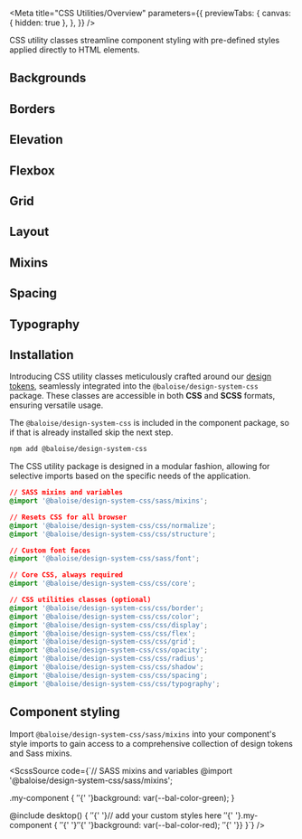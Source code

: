 
<Meta
  title="CSS Utilities/Overview"
  parameters={{
    previewTabs: {
      canvas: { hidden: true },
    },
  }}
/>

<Banner label="CSS Utilities" color="yellow" puzzle />

<Lead>CSS utility classes streamline component styling with pre-defined styles applied directly to HTML elements.</Lead>

## Backgrounds

<GridCards>
  <GridCard
    label="Background Colors"
    pageTitle="CSS Utilities/Background/Background Colors"
    color="yellow"
    description="Select from a range of colors for the background of an element."
  />
</GridCards>

## Borders

<GridCards>
  <GridCard
    label="Border Colors"
    pageTitle="CSS Utilities/Border/Border Colors"
    color="yellow"
    description="Diverse color palettes available for element borders."
  />
  <GridCard
    label="Border Radius"
    pageTitle="CSS Utilities/Border/Border Radius"
    color="yellow"
    description="Defines the radius of an element's corners."
  />
</GridCards>

## Elevation

<GridCards>
  <GridCard
    label="Opacity"
    pageTitle="CSS Utilities/Elevation/Opacity"
    color="yellow"
    description="Specifies the level of transparency for an element."
  />
  <GridCard
    label="Shadow"
    pageTitle="CSS Utilities/Elevation/Shadow"
    color="yellow"
    description="Determines the box-shadow or text-shadow effect applied to an element."
  />
</GridCards>

## Flexbox

<GridCards>
  <GridCard
    label="Align Content"
    pageTitle="CSS Utilities/Flexbox/Align Content"
    color="yellow"
    description="Determines how flex lines are distributed between and around items."
  />
  <GridCard
    label="Align Items"
    pageTitle="CSS Utilities/Flexbox/Align Items"
    color="yellow"
    description="Specifies alignment along the cross axis."
  />
  <GridCard
    label="Align Self"
    pageTitle="CSS Utilities/Flexbox/Align Self"
    color="yellow"
    description="Specifies the alignment for a specific element along the cross axis."
  />
  <GridCard
    label="Flex Direction"
    pageTitle="CSS Utilities/Flexbox/Flex Direction"
    color="yellow"
    description="Determines the direction of flexible items."
  />
  <GridCard
    label="Flex"
    pageTitle="CSS Utilities/Flexbox/Flex"
    color="yellow"
    description="A shorthand property for setting flex-grow, flex-shrink, and flex-basis simultaneously."
  />
  <GridCard
    label="Gap"
    pageTitle="CSS Utilities/Flexbox/Gap"
    color="yellow"
    description="Specifies the gap size between rows and columns. It is a shorthand for column-gap and row-gap."
  />
  <GridCard
    label="Justify Content"
    pageTitle="CSS Utilities/Flexbox/Justify Content"
    color="yellow"
    description="Specifies alignment along the main axis."
  />
  <GridCard
    label="Flex Wrap"
    pageTitle="CSS Utilities/Flexbox/Flex Wrap"
    color="yellow"
    description="Determines whether flexible items should wrap or not."
  />
</GridCards>

## Grid

<GridCards>
  <GridCard
    label="Grid System"
    pageTitle="CSS Utilities/Grid/Grid System"
    color="yellow"
    description="Determines how flex lines are distributed between and around items."
  />
</GridCards>

## Layout

<GridCards>
  <GridCard
    label="Container"
    pageTitle="CSS Utilities/Layout/Container"
    color="yellow"
    description="A straightforward container for horizontally centering your content."
  />
  <GridCard
    label="Display"
    pageTitle="CSS Utilities/Layout/Display"
    color="yellow"
    description="Specifies the display behavior of an element on a page."
  />
</GridCards>

## Mixins

<GridCards>
  <GridCard
    label="Breakpoints"
    pageTitle="CSS Utilities/Mixins/Breakpoints"
    color="yellow"
    description="To create a responsive layout you can either structure your app with the Sass mixins."
  />
</GridCards>

## Spacing

<GridCards>
  <GridCard
    label="Margin"
    pageTitle="CSS Utilities/Spacing/Margin"
    color="yellow"
    description="Determines the space around an element."
  />
  <GridCard
    label="Padding"
    pageTitle="CSS Utilities/Spacing/Padding"
    color="yellow"
    description="Determines the space between the content and its border."
  />
</GridCards>

## Typography

<GridCards>
  <GridCard
    label="Text Colors"
    pageTitle="CSS Utilities/Typography/Text Colors"
    color="yellow"
    description="Diverse color palettes available for the text of an element."
  />
  <GridCard
    label="Font Family"
    pageTitle="CSS Utilities/Typography/Font Family"
    color="yellow"
    description="Specifies font family for headings and paragraphs."
  />
  <GridCard
    label="Font Size"
    pageTitle="CSS Utilities/Typography/Font Size"
    color="yellow"
    description="Specifies the font size of an element."
  />
  <GridCard
    label="Text Align"
    pageTitle="CSS Utilities/Typography/Text Align"
    color="yellow"
    description="Determines the alignment of text within an element."
  />
  <GridCard
    label="Text Transform"
    pageTitle="CSS Utilities/Typography/Text Transform"
    color="yellow"
    description="Determines the transformation applied to text within an element."
  />
  <GridCard
    label="Font Weight"
    pageTitle="CSS Utilities/Typography/Font Weight"
    color="yellow"
    description="Defines the font weight of an element."
  />
  <GridCard
    label="White Space"
    pageTitle="CSS Utilities/Typography/White Space"
    color="yellow"
    description="Determines if a word should wrap based on white space or not."
  />
</GridCards>

## Installation

Introducing CSS utility classes meticulously crafted around our [design tokens](?path=/docs/foundation-design-tokens--documentation),
seamlessly integrated into the `@baloise/design-system-css` package. These classes are accessible in
both **CSS** and **SCSS** formats, ensuring versatile usage.

The `@baloise/design-system-css` is included in the component package, so if that is already installed skip the next step.

```bash
npm add @baloise/design-system-css
```

The CSS utility package is designed in a modular fashion, allowing for selective imports based on the specific needs of the application.

```css
// SASS mixins and variables
@import '@baloise/design-system-css/sass/mixins';

// Resets CSS for all browser
@import '@baloise/design-system-css/css/normalize';
@import '@baloise/design-system-css/css/structure';

// Custom font faces
@import '@baloise/design-system-css/sass/font';

// Core CSS, always required
@import '@baloise/design-system-css/css/core';

// CSS utilities classes (optional)
@import '@baloise/design-system-css/css/border';
@import '@baloise/design-system-css/css/color';
@import '@baloise/design-system-css/css/display';
@import '@baloise/design-system-css/css/flex';
@import '@baloise/design-system-css/css/grid';
@import '@baloise/design-system-css/css/opacity';
@import '@baloise/design-system-css/css/radius';
@import '@baloise/design-system-css/css/shadow';
@import '@baloise/design-system-css/css/spacing';
@import '@baloise/design-system-css/css/typography';
```

## Component styling

Import `@baloise/design-system-css/sass/mixins` into your component's style imports to gain access to a comprehensive collection of design tokens and Sass mixins.

<ScssSource code={`// SASS mixins and variables
@import '@baloise/design-system-css/sass/mixins';

.my-component {
${' '}${' '}background: var(--bal-color-green);
}

@include desktop() {
${' '}${' '}// add your custom styles here
${' '}${' '}.my-component {
${' '}${' '}${' '}${' '}background: var(--bal-color-red);
${' '}${' '}}
}`} />
